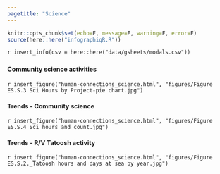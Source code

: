```yaml
---
pagetitle: "Science"
---
```


```r
knitr::opts_chunk$set(echo=F, message=F, warning=F, error=F)
source(here::here("infographiqR.R"))
```

`r insert_info(csv = here::here("data/gsheets/modals.csv"))`


### {.tabset}

#### Community science activities

`r insert_figure("human-connections_science.html", "figures/Figure ES.S.3 Sci Hours by Project-pie chart.jpg")`

#### Trends - Community science

`r insert_figure("human-connections_science.html", "figures/Figure ES.S.4 Sci hours and count.jpg")`

#### Trends - R/V Tatoosh activity

`r insert_figure("human-connections_science.html", "figures/Figure ES.S.2._Tatoosh hours and days at sea by year.jpg")`
